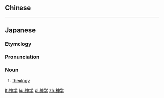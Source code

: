{{also|神學}}
==Chinese==
{{zh-see|神學}}

----

==Japanese==
{{wikipedia|lang=ja}}
{{ja-kanjitab|しん|yomi=o|がく}}

===Etymology===
{{suffix|sort=しんがく|lang=ja|神|t1=[[god]]|tr1=[[shin]]|t2=[[study]]|tr2=[[gaku]]|学}}

===Pronunciation===
{{ja-pron|しんがく|acc=h|y=ko}}

===Noun===
{{ja-noun|しんがく|kyu=神學}}

# [[theology]] {{gloss|study of God, or a god, or gods}}

{{catlangcode|ja|Theology|Religion|sort=しんがく}}

[[lt:神学]]
[[hu:神学]]
[[pl:神学]]
[[zh:神学]]